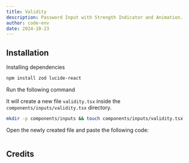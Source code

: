 ```yaml
---
title: Validity
description: Password Input with Strength Indicator and Animation.
author: code-env
date: 2024-10-23
---
```


<ComponentPreview name="validity-inputs" height={100} />

## Installation

<Steps>

<Step>Installing dependencies</Step>

```bash
npm install zod lucide-react
```

<Step>Run the following command</Step>

It will create a new file `validity.tsx` inside the `components/inputs/validity.tsx` directory.

```bash
mkdir -p components/inputs && touch components/inputs/validity.tsx
```

Open the newly created file and paste the following code:

```jsx file=<rootDir>/fg/inputs/validity.tsx

```

</Steps>

## Credits
